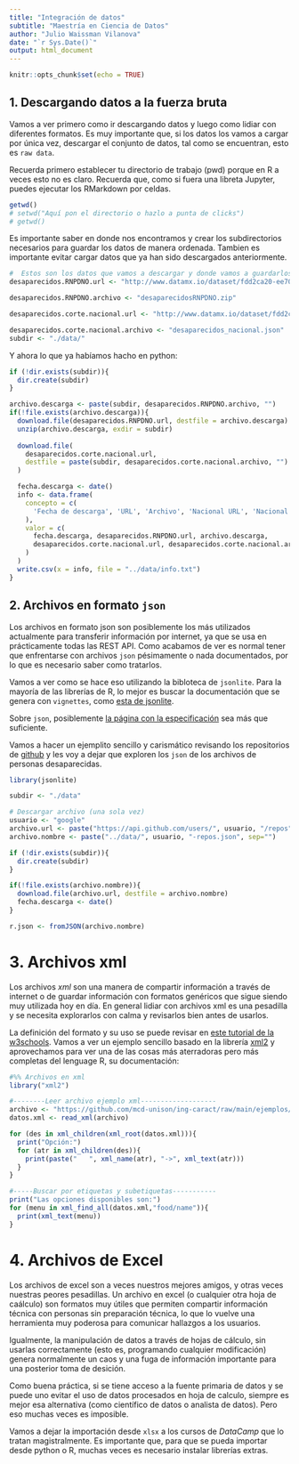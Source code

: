 ```yaml
---
title: "Integración de datos"
subtitle: "Maestría en Ciencia de Datos"
author: "Julio Waissman Vilanova"
date: "`r Sys.Date()`"
output: html_document
---
```


```r
knitr::opts_chunk$set(echo = TRUE)
```

## 1. Descargando datos a la fuerza bruta

Vamos a ver primero como ir descargando datos y luego como lidiar con diferentes formatos. Es muy importante que, si los datos los vamos a cargar por única vez, descargar el conjunto de datos, tal como se encuentran, esto es `raw data`.

Recuerda primero establecer tu directorio de trabajo (pwd) porque en R a veces esto no es claro. Recuerda que, como si fuera una libreta Jupyter, puedes ejecutar los RMarkdown por celdas.

```r
getwd()
# setwd("Aquí pon el directorio o hazlo a punta de clicks")
# getwd()

```

Es importante saber en donde nos encontramos y crear los subdirectorios necesarios para guardar los datos de manera ordenada. Tambien es importante evitar cargar datos que ya han sido descargados anteriormente.

```r

#  Estos son los datos que vamos a descargar y donde vamos a guardarlos
desaparecidos.RNPDNO.url <- "http://www.datamx.io/dataset/fdd2ca20-ee70-4a31-9bdf-823f3c1307a2/resource/d352810c-a22e-4d72-bb3b-33c742c799dd/download/desaparecidos3ago.zip"

desaparecidos.RNPDNO.archivo <- "desaparecidosRNPDNO.zip"

desaparecidos.corte.nacional.url <- "http://www.datamx.io/dataset/fdd2ca20-ee70-4a31-9bdf-823f3c1307a2/resource/4865e244-cf59-4d39-b863-96ed7f45cc70/download/nacional.json"

desaparecidos.corte.nacional.archivo <- "desaparecidos_nacional.json"
subdir <- "./data/"

```

Y ahora lo que ya habíamos hacho en python:

```r

if (!dir.exists(subdir)){
  dir.create(subdir)
}

archivo.descarga <- paste(subdir, desaparecidos.RNPDNO.archivo, "")
if(!file.exists(archivo.descarga)){
  download.file(desaparecidos.RNPDNO.url, destfile = archivo.descarga)  
  unzip(archivo.descarga, exdir = subdir)
  
  download.file(
    desaparecidos.corte.nacional.url, 
    destfile = paste(subdir, desaparecidos.corte.nacional.archivo, "")
  )  

  fecha.descarga <- date()
  info <- data.frame(
    concepto = c(
      'Fecha de descarga', 'URL', 'Archivo', 'Nacional URL', 'Nacional'
    ),
    valor = c(
      fecha.descarga, desaparecidos.RNPDNO.url, archivo.descarga, 
      desaparecidos.corte.nacional.url, desaparecidos.corte.nacional.archivo
    )
  )
  write.csv(x = info, file = "../data/info.txt")
}

```

## 2. Archivos en formato `json`

Los archivos en formato json son posiblemente los más utilizados actualmente para transferir información por internet, ya que se usa en prácticamente todas las REST API. Como acabamos de ver es normal tener que enfrentarse con archivos `json` pésimamente o nada documentados, por lo que es necesario saber como tratarlos.

Vamos a ver como se hace eso utilizando la bibloteca de `jsonlite`. Para la mayoría de las librerías de R, lo mejor es buscar la documentación que se genera con `vignettes`, como [esta de jsonlite](https://cran.r-project.org/web/packages/jsonlite/vignettes/json-aaquickstart.html).

Sobre `json`, posiblemente [la página con la especificación](https://www.json.org/json-en.html) sea más que suficiente.

Vamos a hacer un ejemplito sencillo y carismático revisando los repositorios de [github](https://github.com) y les voy a dejar que exploren los `json` de los archivos de personas desaparecidas.

```r
library(jsonlite)

subdir <- "./data"

# Descargar archivo (una sola vez)
usuario <- "google"
archivo.url <- paste("https://api.github.com/users/", usuario, "/repos", sep="")
archivo.nombre <- paste("../data/", usuario, "-repos.json", sep="")

if (!dir.exists(subdir)){
  dir.create(subdir)
}

if(!file.exists(archivo.nombre)){
  download.file(archivo.url, destfile = archivo.nombre)  
  fecha.descarga <- date()
}

r.json <- fromJSON(archivo.nombre)

```

# 3. Archivos xml

Los archivos *xml* son una manera de compartir información a través de internet o de guardar información con formatos genéricos que sigue siendo muy utilizada hoy en día. En general lidiar con archivos xml es una pesadilla y se necesita explorarlos con calma y revisarlos bien antes de usarlos.

La definición del formato y su uso se puede revisar en [este tutorial de la w3schools](https://www.w3schools.com/xml/default.asp). Vamos a ver un ejemplo sencillo basado en la librería [xml2](https://cran.r-project.org/web/packages/xml2/index.html) y aprovechamos para ver una de las cosas más aterradoras pero más completas del lenguage R, su documentación:

```r
#%% Archivos en xml
library("xml2")

#--------Leer archivo ejemplo xml-------------------
archivo <- "https://github.com/mcd-unison/ing-caract/raw/main/ejemplos/integracion/ejemplos/ejemplo.xml"
datos.xml <- read_xml(archivo)

for (des in xml_children(xml_root(datos.xml))){
  print("Opción:")
  for (atr in xml_children(des)){
    print(paste("   ", xml_name(atr), "->", xml_text(atr)))
  }
}

#-----Buscar por etiquetas y subetiquetas-----------
print("Las opciones disponibles son:")
for (menu in xml_find_all(datos.xml,"food/name")){
  print(xml_text(menu))
}

```

# 4. Archivos de Excel

Los archivos de excel son a veces nuestros mejores amigos, y otras veces nuestras peores pesadillas. Un archivo en excel (o cualquier otra hoja de caálculo) son formatos muy útiles que permiten compartir información técnica con personas sin preparación técnica, lo que lo vuelve una herramienta muy poderosa para comunicar hallazgos a los usuarios.

Igualmente, la manipulación de datos a través de hojas de cálculo, sin usarlas correctamente (esto es, programando cualquier modificación) genera normalmente un caos y una fuga de información importante para una posterior toma de desición. 

Como buena práctica, si se tiene acceso a la fuente primaria de datos y se puede uno evitar el uso de datos procesados en hoja de calculo, siempre es mejor esa alternativa (como científico de datos o analista de datos). Pero eso muchas veces es imposible.

Vamos a dejar la importación desde `xlsx` a los cursos de *DataCamp* que lo tratan magistralmente. Es importante que, para que se pueda importar desde python o R, muchas veces es necesario instalar librerías extras.

